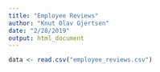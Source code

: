 ```yaml
---
title: "Employee Reviews"
author: "Knut Olav Gjertsen"
date: "2/28/2019"
output: html_document
---
```


```r
data <- read.csv("employee_reviews.csv")
```

```r

```
